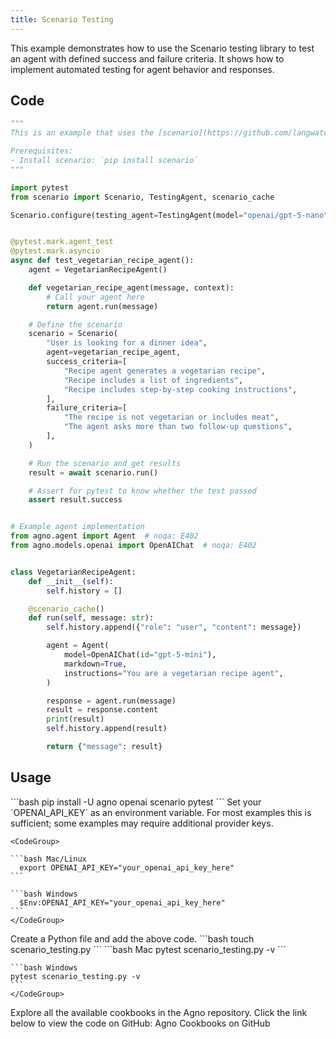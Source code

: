 ```yaml
---
title: Scenario Testing
---
```


This example demonstrates how to use the Scenario testing library to test an agent with defined success and failure criteria. It shows how to implement automated testing for agent behavior and responses.

## Code

```python scenario_testing.py
"""
This is an example that uses the [scenario](https://github.com/langwatch/scenario) testing library to test an agent.

Prerequisites:
- Install scenario: `pip install scenario`
"""

import pytest
from scenario import Scenario, TestingAgent, scenario_cache

Scenario.configure(testing_agent=TestingAgent(model="openai/gpt-5-nano"))


@pytest.mark.agent_test
@pytest.mark.asyncio
async def test_vegetarian_recipe_agent():
    agent = VegetarianRecipeAgent()

    def vegetarian_recipe_agent(message, context):
        # Call your agent here
        return agent.run(message)

    # Define the scenario
    scenario = Scenario(
        "User is looking for a dinner idea",
        agent=vegetarian_recipe_agent,
        success_criteria=[
            "Recipe agent generates a vegetarian recipe",
            "Recipe includes a list of ingredients",
            "Recipe includes step-by-step cooking instructions",
        ],
        failure_criteria=[
            "The recipe is not vegetarian or includes meat",
            "The agent asks more than two follow-up questions",
        ],
    )

    # Run the scenario and get results
    result = await scenario.run()

    # Assert for pytest to know whether the test passed
    assert result.success


# Example agent implementation
from agno.agent import Agent  # noqa: E402
from agno.models.openai import OpenAIChat  # noqa: E402


class VegetarianRecipeAgent:
    def __init__(self):
        self.history = []

    @scenario_cache()
    def run(self, message: str):
        self.history.append({"role": "user", "content": message})

        agent = Agent(
            model=OpenAIChat(id="gpt-5-mini"),
            markdown=True,
            instructions="You are a vegetarian recipe agent",
        )

        response = agent.run(message)
        result = response.content
        print(result)
        self.history.append(result)

        return {"message": result}
```

## Usage

<Steps>
  <Snippet file="create-venv-step.mdx" />

  <Step title="Install libraries">
    ```bash
    pip install -U agno openai scenario pytest
    ```
  </Step>
    <Step title="Export your OpenAI API key">
    Set your `OPENAI_API_KEY` as an environment variable. For most examples this is sufficient; some examples may require additional provider keys.

    <CodeGroup>

    ```bash Mac/Linux
      export OPENAI_API_KEY="your_openai_api_key_here"
    ```

    ```bash Windows
      $Env:OPENAI_API_KEY="your_openai_api_key_here"
    ```
    </CodeGroup> 
  </Step>

  <Step title="Create a Python file">
    Create a Python file and add the above code.
    ```bash
    touch scenario_testing.py
    ```
  </Step>
  <Step title="Run Test">
    <CodeGroup>
    ```bash Mac
    pytest scenario_testing.py -v
    ```
    
    ```bash Windows  
    pytest scenario_testing.py -v
    ```
    </CodeGroup>
  </Step>

  <Step title="Find All Cookbooks">
  Explore all the available cookbooks in the Agno repository. Click the link below to view the code on GitHub:

  <Link href="https://github.com/agno-agi/agno/tree/main/cookbook" target="_blank">
    Agno Cookbooks on GitHub
  </Link>
</Step>
</Steps>